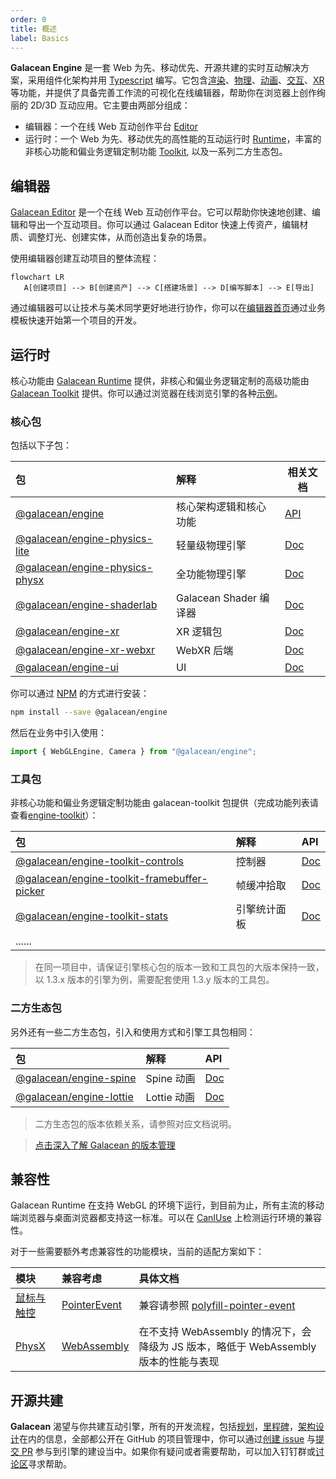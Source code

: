 ```yaml
---
order: 0
title: 概述
label: Basics
---
```


**Galacean Engine** 是一套 Web 为先、移动优先、开源共建的实时互动解决方案，采用组件化架构并用 [Typescript](https://www.typescriptlang.org/) 编写。它包含[渲染](/docs/graphics/renderer/renderer)、[物理](/docs/physics/overall)、[动画](/docs/animation/overview)、[交互](/docs/input/input)、[XR](/docs/xr/overall)等功能，并提供了具备完善工作流的可视化在线编辑器，帮助你在浏览器上创作绚丽的 2D/3D 互动应用。它主要由两部分组成：

- 编辑器：一个在线 Web 互动创作平台 [Editor](https://galacean.antgroup.com/editor)
- 运行时：一个 Web 为先、移动优先的高性能的互动运行时 [Runtime](https://github.com/galacean/runtime)，丰富的非核心功能和偏业务逻辑定制功能 [Toolkit](https://github.com/galacean/runtime-toolkit), 以及一系列二方生态包。

## 编辑器

[Galacean Editor](https://galacean.antgroup.com/editor/projects) 是一个在线 Web 互动创作平台。它可以帮助你快速地创建、编辑和导出一个互动项目。你可以通过 Galacean Editor 快速上传资产，编辑材质、调整灯光、创建实体，从而创造出复杂的场景。

使用编辑器创建互动项目的整体流程：

```mermaid
flowchart LR
   A[创建项目] --> B[创建资产] --> C[搭建场景] --> D[编写脚本] --> E[导出]
```

通过编辑器可以让技术与美术同学更好地进行协作，你可以在[编辑器首页](https://galacean.antgroup.com/editor)通过业务模板快速开始第一个项目的开发。

## 运行时

核心功能由 [Galacean Runtime](https://www.npmjs.com/package/@galacean/engine) 提供，非核心和偏业务逻辑定制的高级功能由 [Galacean Toolkit](https://github.com/galacean/runtime-toolkit) 提供。你可以通过浏览器在线浏览引擎的各种[示例](/examples/background)。

### 核心包

包括以下子包：

| 包 | 解释 | 相关文档 |
| :-- | :-- | --- |
| [@galacean/engine](https://www.npmjs.com/package/@galacean/engine) | 核心架构逻辑和核心功能 | [API](/apis/galacean) |
| [@galacean/engine-physics-lite](https://www.npmjs.com/package/@galacean/engine-physics-lite) | 轻量级物理引擎 | [Doc](/docs/physics/overall) |
| [@galacean/engine-physics-physx](https://www.npmjs.com/package/@galacean/engine-physics-physx) | 全功能物理引擎 | [Doc](/docs/physics/overall) |
| [@galacean/engine-shaderlab](https://www.npmjs.com/package/@galacean/engine-shaderlab) | Galacean Shader 编译器 | [Doc](/docs/graphics/material/shader) |
| [@galacean/engine-xr](https://www.npmjs.com/package/@galacean/engine-xr) | XR 逻辑包 | [Doc](/docs/xr/overall) |
| [@galacean/engine-xr-webxr](https://www.npmjs.com/package/@galacean/engine-xr-webxr) | WebXR 后端 | [Doc](/docs/xr/overall) |
| [@galacean/engine-ui](https://www.npmjs.com/package/@galacean/engine-ui) | UI | [Doc](/docs/UI/overall) |

你可以通过 [NPM](https://docs.npmjs.com/) 的方式进行安装：

```bash
npm install --save @galacean/engine
```

然后在业务中引入使用：

```typescript
import { WebGLEngine, Camera } from "@galacean/engine";
```

### 工具包

非核心功能和偏业务逻辑定制功能由 galacean-toolkit 包提供（完成功能列表请查看[engine-toolkit](https://github.com/galacean/engine-toolkit/tree/main)）：

| 包 | 解释 | API |
| :-- | :-- | :-- |
| [@galacean/engine-toolkit-controls](https://www.npmjs.com/package/@galacean/engine-toolkit-controls) | 控制器 | [Doc](/docs/graphics/camera/control/) |
| [@galacean/engine-toolkit-framebuffer-picker](https://www.npmjs.com/package/@galacean/engine-toolkit-framebuffer-picker) | 帧缓冲拾取 | [Doc](/docs/input/framebuffer-picker/) |
| [@galacean/engine-toolkit-stats](https://www.npmjs.com/package/@galacean/engine-toolkit-stats) | 引擎统计面板 | [Doc](/docs/performance/stats/) |
| ...... |  |  |

> 在同一项目中，请保证引擎核心包的版本一致和工具包的大版本保持一致，以 1.3.x 版本的引擎为例，需要配套使用 1.3.y 版本的工具包。

### 二方生态包

另外还有一些二方生态包，引入和使用方式和引擎工具包相同：

| 包 | 解释 | API |
| :-- | :-- | :-- |
| [@galacean/engine-spine](https://www.npmjs.com/package/@galacean/engine-spine) | Spine 动画 | [Doc](/docs/graphics/2D/spine/overview/) |
| [@galacean/engine-lottie](https://www.npmjs.com/package/@galacean/engine-lottie) | Lottie 动画 | [Doc](/docs/graphics/2D/lottie/) |

> 二方生态包的版本依赖关系，请参照对应文档说明。

> [点击深入了解 Galacean 的版本管理](/docs/basics/version/)

## 兼容性

Galacean Runtime 在支持 WebGL 的环境下运行，到目前为止，所有主流的移动端浏览器与桌面浏览器都支持这一标准。可以在 [CanIUse](https://caniuse.com/?search=webgl) 上检测运行环境的兼容性。

对于一些需要额外考虑兼容性的功能模块，当前的适配方案如下：

| 模块 | 兼容考虑 | 具体文档 |
| :-- | :-- | :-- |
| [鼠标与触控](/docs/input/input/) | [PointerEvent](https://caniuse.com/?search=PointerEvent) | 兼容请参照 [polyfill-pointer-event](https://github.com/galacean/polyfill-pointer-event) |
| [PhysX](/docs/physics/overall) | [WebAssembly](https://caniuse.com/?search=wasm) | 在不支持 WebAssembly 的情况下，会降级为 JS 版本，略低于 WebAssembly 版本的性能与表现 |

## 开源共建

**Galacean** 渴望与你共建互动引擎，所有的开发流程，包括[规划](https://github.com/galacean/engine/projects?query=is%3Aopen)，[里程碑](https://github.com/galacean/engine/milestones)，[架构设计](https://github.com/galacean/engine/wiki/Physical-system-design)在内的信息，全部都公开在 GitHub 的项目管理中，你可以通过[创建 issue](https://docs.github.com/zh/issues/tracking-your-work-with-issues/creating-an-issue) 与[提交 PR](https://docs.github.com/zh/pull-requests/collaborating-with-pull-requests/proposing-changes-to-your-work-with-pull-requests/creating-a-pull-request-from-a-fork) 参与到引擎的建设当中。如果你有疑问或者需要帮助，可以加入钉钉群或[讨论区](https://github.com/orgs/galacean/discussions)寻求帮助。

